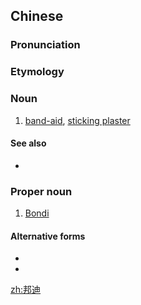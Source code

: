{{also|邦廸}}
==Chinese==
{{zh-forms}}

===Pronunciation===
{{zh-pron
|m=bāngdí
|cat=n,pn
}}

===Etymology===
{{rfe|lang=zh|Genericised from the Chinese brand name, which isn't quite a transliteration of "Band-Aid"?}}

===Noun===
{{zh-noun}}

# [[band-aid]], [[sticking plaster]]

====See also====
* {{zh-l|創可貼}}

===Proper noun===
{{zh-proper noun}}

# [[Bondi]] {{gloss|various names}}

====Alternative forms====
* {{zh-l|邦廸}}
* {{zh-l|邦戴}}

[[zh:邦迪]]
